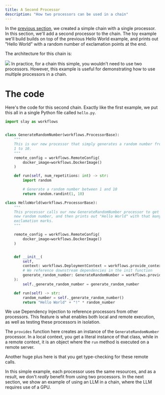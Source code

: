 ```yaml
---
title: A Second Processor
description: "How two processors can be used in a chain"
---
```


In the [previous section](chains/getting-started), we created a simple chain with a single processor.
In this section, we'll add a second processor to the chain. The toy example we'll build builds on top of
the previous Hello World example, and prints out "Hello World" with a random number of exclamation points at the end.

The architecture for this chain is:

<img src="/images/second-processor.png" />

<Note>
In practice, for a chain this simple, you wouldn't need to use two processors. However, this example is useful for demonstrating how to use multiple processors in a chain.
</Note>

# The code

Here's the code for this second chain. Exactly like the first example, we put this all in a single Python file called `hello.py`.

```python
import slay as workflows


class GenerateRandomNumber(workflows.ProcessorBase):
    """
    This is our new processor that simply generates a random number from
    1 to 10.
    """
    remote_config = workflows.RemoteConfig(
        docker_image=workflows.DockerImage()
    )

    def run(self, num_repetitions: int) -> str:
        import random

        # Generate a random number between 1 and 10
        return random.randint(1, 10)

class HelloWorld(workflows.ProcessorBase):
    """
    This processor calls our new GenerateRandomNumber processor to get a
    new random number, and then prints out "Hello World" with that many
    exclamation marks.
    """

    remote_config = workflows.RemoteConfig(
        docker_image=workflows.DockerImage()
    )


    def __init__(
        self,
        context: workflows.DeploymentContext = workflows.provide_context(),
        # We reference downstream dependencies in the init function
        generate_random_number: GenerateRandomNumber = workflows.provide(HelloWorld),
    ):
        self._generate_random_number = generate_random_number

    def run(self) -> str:
        random_number = self._generate_random_number()
        return "Hello World" + "!" * random_number
```

<Note>
We use Dependency Injection to reference processors from other processors. This feature is what
enables both local and remote execution, as well as testing these processors in isolation.

The `provides` function here creates an instance of the `GenerateRandomNumber` processor. In a local
context, you get a literal instance of that class, while in a remote context, it is an object where
the `run` method is executed on a remote server.

Another huge plus here is that you get type-checking for these remote calls.
</Note>

In this simple example, each processor uses the same resources, and as a result, we don't _really_ benefit
from using two processors. In the next section, we show an example of using an LLM in a chain, where the
LLM requires use of a GPU.
